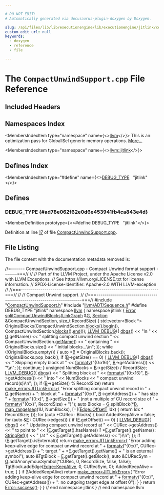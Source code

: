```yaml
---

# DO NOT EDIT!
# Automatically generated via docusaurus-plugin-doxygen by Doxygen.

slug: /api/files/lib/lib/executionengine/lib/executionengine/jitlink/compactunwindsupport-cpp
custom_edit_url: null
keywords:
  - doxygen
  - reference
  - file

---
```





# The `CompactUnwindSupport.cpp` File Reference

<DoxygenPage pluginConfig={pluginConfig}>



## Included Headers

<IncludesList>
<IncludesListItem
  filePath="CompactUnwindSupport.h"
  permalink="/docs/api/files/lib/lib/executionengine/lib/executionengine/jitlink/compactunwindsupport-h"
  isLocal="true" />
<IncludesListItem
  filePath="llvm/ADT/Sequence.h"
  permalink="/docs/api/files/include/include/llvm/include/llvm/adt/sequence-h"
  isLocal="true" />
</IncludesList>

## Namespaces Index

<MembersIndex>

<MembersIndexItem
  type="namespace"
  name={<><a href="/docs/api/namespaces/llvm">llvm</a></>}>
This is an optimization pass for GlobalISel generic memory operations. <a href="/docs/api/namespaces/llvm/#details">More...</a>
</MembersIndexItem>

<MembersIndexItem
  type="namespace"
  name={<><a href="/docs/api/namespaces/llvm/jitlink">llvm::jitlink</a></>}>
</MembersIndexItem>

</MembersIndex>

## Defines Index

<MembersIndex>

<MembersIndexItem
  type="#define"
  name={<><a href="#ad78e062f62e0d6e453941fb4ca843e4d">DEBUG&#95;TYPE</a>&nbsp;&nbsp;&nbsp;&quot;jitlink&quot;</>}>
</MembersIndexItem>

</MembersIndex>


<SectionDefinition>

## Defines

### DEBUG&#95;TYPE {#ad78e062f62e0d6e453941fb4ca843e4d}

<MemberDefinition
  prototype={<>#define DEBUG&#95;TYPE&nbsp;&nbsp;&nbsp;&quot;jitlink&quot;</>}>

Definition at line <a href="#l00017">17</a> of file <a href="/docs/api/files/lib/lib/executionengine/lib/executionengine/jitlink/compactunwindsupport-cpp">CompactUnwindSupport.cpp</a>.
</MemberDefinition>

</SectionDefinition>

## File Listing

The file content with the documentation metadata removed is:

<ProgramListing>

<Link id="l00001" /><CodeLine lineNumber="1"><Highlight kind="comment">//=------- CompactUnwindSupport.cpp - Compact Unwind format support -------===//</Highlight><Highlight kind="normal"></Highlight></CodeLine>
<Link id="l00002" /><CodeLine lineNumber="2"><Highlight kind="normal"></Highlight><Highlight kind="comment">//</Highlight><Highlight kind="normal"></Highlight></CodeLine>
<Link id="l00003" /><CodeLine lineNumber="3"><Highlight kind="normal"></Highlight><Highlight kind="comment">// Part of the LLVM Project, under the Apache License v2.0 with LLVM Exceptions.</Highlight><Highlight kind="normal"></Highlight></CodeLine>
<Link id="l00004" /><CodeLine lineNumber="4"><Highlight kind="normal"></Highlight><Highlight kind="comment">// See https://llvm.org/LICENSE.txt for license information.</Highlight><Highlight kind="normal"></Highlight></CodeLine>
<Link id="l00005" /><CodeLine lineNumber="5"><Highlight kind="normal"></Highlight><Highlight kind="comment">// SPDX-License-Identifier: Apache-2.0 WITH LLVM-exception</Highlight><Highlight kind="normal"></Highlight></CodeLine>
<Link id="l00006" /><CodeLine lineNumber="6"><Highlight kind="normal"></Highlight><Highlight kind="comment">//</Highlight><Highlight kind="normal"></Highlight></CodeLine>
<Link id="l00007" /><CodeLine lineNumber="7"><Highlight kind="normal"></Highlight><Highlight kind="comment">//===----------------------------------------------------------------------===//</Highlight><Highlight kind="normal"></Highlight></CodeLine>
<Link id="l00008" /><CodeLine lineNumber="8"><Highlight kind="normal"></Highlight><Highlight kind="comment">//</Highlight><Highlight kind="normal"></Highlight></CodeLine>
<Link id="l00009" /><CodeLine lineNumber="9"><Highlight kind="normal"></Highlight><Highlight kind="comment">// Compact Unwind support.</Highlight><Highlight kind="normal"></Highlight></CodeLine>
<Link id="l00010" /><CodeLine lineNumber="10"><Highlight kind="normal"></Highlight><Highlight kind="comment">//</Highlight><Highlight kind="normal"></Highlight></CodeLine>
<Link id="l00011" /><CodeLine lineNumber="11"><Highlight kind="normal"></Highlight><Highlight kind="comment">//===----------------------------------------------------------------------===//</Highlight><Highlight kind="normal"></Highlight></CodeLine>
<Link id="l00012" /><CodeLine lineNumber="12"><Highlight kind="normal"></Highlight></CodeLine>
<Link id="l00013" /><CodeLine lineNumber="13"><Highlight kind="normal"></Highlight><Highlight kind="preprocessor">#include &quot;<a href="/docs/api/files/lib/lib/executionengine/lib/executionengine/jitlink/compactunwindsupport-h">CompactUnwindSupport.h</a>&quot;</Highlight><Highlight kind="normal"></Highlight></CodeLine>
<Link id="l00014" /><CodeLine lineNumber="14"><Highlight kind="normal"></Highlight></CodeLine>
<Link id="l00015" /><CodeLine lineNumber="15"><Highlight kind="normal"></Highlight><Highlight kind="preprocessor">#include &quot;<a href="/docs/api/files/include/include/llvm/include/llvm/adt/sequence-h">llvm/ADT/Sequence.h</a>&quot;</Highlight><Highlight kind="normal"></Highlight></CodeLine>
<Link id="l00016" /><CodeLine lineNumber="16"><Highlight kind="normal"></Highlight></CodeLine>
<Link id="l00017" /><CodeLine lineNumber="17" lineLink="#ad78e062f62e0d6e453941fb4ca843e4d"><Highlight kind="normal"></Highlight><Highlight kind="preprocessor">#define DEBUG&#95;TYPE &quot;jitlink&quot;</Highlight><Highlight kind="normal"></Highlight></CodeLine>
<Link id="l00018" /><CodeLine lineNumber="18"><Highlight kind="normal"></Highlight></CodeLine>
<Link id="l00019" /><CodeLine lineNumber="19"><Highlight kind="normal"></Highlight><Highlight kind="keyword">namespace </Highlight><Highlight kind="normal"><a href="/docs/api/namespaces/llvm">llvm</a> &#123;</Highlight></CodeLine>
<Link id="l00020" /><CodeLine lineNumber="20"><Highlight kind="normal"></Highlight><Highlight kind="keyword">namespace </Highlight><Highlight kind="normal">jitlink &#123;</Highlight></CodeLine>
<Link id="l00021" /><CodeLine lineNumber="21"><Highlight kind="normal"></Highlight></CodeLine>
<Link id="l00022" /><CodeLine lineNumber="22" lineLink="/docs/api/namespaces/llvm/jitlink/#a6ac87d66a2396166f8ea3457900cb0df"><Highlight kind="normal"><a href="/docs/api/classes/llvm/error">Error</a> <a href="/docs/api/namespaces/llvm/jitlink/#a6ac87d66a2396166f8ea3457900cb0df">splitCompactUnwindBlocks</a>(<a href="/docs/api/classes/llvm/jitlink/linkgraph">LinkGraph</a> &amp;<a href="/docs/api/files/lib/lib/support/md5-cpp/#ad96b7cf3182ce2ba85e5a7a93b12c441">G</a>, <a href="/docs/api/classes/llvm/jitlink/section">Section</a> &amp;CompactUnwindSection,</Highlight></CodeLine>
<Link id="l00023" /><CodeLine lineNumber="23"><Highlight kind="normal">                               </Highlight><Highlight kind="keywordtype">size&#95;t</Highlight><Highlight kind="normal"> RecordSize) &#123;</Highlight></CodeLine>
<Link id="l00024" /><CodeLine lineNumber="24"><Highlight kind="normal"></Highlight></CodeLine>
<Link id="l00025" /><CodeLine lineNumber="25"><Highlight kind="normal">  std::vector&lt;Block &#42;&gt; OriginalBlocks(CompactUnwindSection.<a href="/docs/api/classes/llvm/jitlink/section/#a739ec54340b0cfa98110fc0ab250852c">blocks</a>().<a href="/docs/api/classes/llvm/iterator-range/#af5a020bd9dd7bc8487dd53ce443fdd8f">begin</a>(),</Highlight></CodeLine>
<Link id="l00026" /><CodeLine lineNumber="26"><Highlight kind="normal">                                      CompactUnwindSection.<a href="/docs/api/classes/llvm/jitlink/section/#a739ec54340b0cfa98110fc0ab250852c">blocks</a>().<a href="/docs/api/classes/llvm/iterator-range/#aa0344673da91896d39f1b35755ee5d4e">end</a>());</Highlight></CodeLine>
<Link id="l00027" /><CodeLine lineNumber="27"><Highlight kind="normal">  <a href="/docs/api/files/include/include/llvm/include/llvm/support/debug-h/#a196897517069dda1bdb549e24468f7d7">LLVM&#95;DEBUG</a>(&#123;</Highlight></CodeLine>
<Link id="l00028" /><CodeLine lineNumber="28"><Highlight kind="normal">    <a href="/docs/api/namespaces/llvm/#a7c46c742c31be54870e2038048e6b391">dbgs</a>() &lt;&lt; </Highlight><Highlight kind="stringliteral">&quot;In &quot;</Highlight><Highlight kind="normal"> &lt;&lt; <a href="/docs/api/files/lib/lib/support/md5-cpp/#ad96b7cf3182ce2ba85e5a7a93b12c441">G</a>.getName() &lt;&lt; </Highlight><Highlight kind="stringliteral">&quot; splitting compact unwind section &quot;</Highlight><Highlight kind="normal"></Highlight></CodeLine>
<Link id="l00029" /><CodeLine lineNumber="29"><Highlight kind="normal">           &lt;&lt; CompactUnwindSection.<a href="/docs/api/classes/llvm/jitlink/section/#a4341a84fa2a242e35a38f0f9b5e5b832">getName</a>() &lt;&lt; </Highlight><Highlight kind="stringliteral">&quot; containing &quot;</Highlight><Highlight kind="normal"></Highlight></CodeLine>
<Link id="l00030" /><CodeLine lineNumber="30"><Highlight kind="normal">           &lt;&lt; OriginalBlocks.size() &lt;&lt; </Highlight><Highlight kind="stringliteral">&quot; initial blocks...\\n&quot;</Highlight><Highlight kind="normal">;</Highlight></CodeLine>
<Link id="l00031" /><CodeLine lineNumber="31"><Highlight kind="normal">  &#125;);</Highlight></CodeLine>
<Link id="l00032" /><CodeLine lineNumber="32"><Highlight kind="normal"></Highlight></CodeLine>
<Link id="l00033" /><CodeLine lineNumber="33"><Highlight kind="normal">  </Highlight><Highlight kind="keywordflow">while</Highlight><Highlight kind="normal"> (!OriginalBlocks.empty()) &#123;</Highlight></CodeLine>
<Link id="l00034" /><CodeLine lineNumber="34"><Highlight kind="normal">    </Highlight><Highlight kind="keyword">auto</Highlight><Highlight kind="normal"> &#42;<a href="/docs/api/files/lib/lib/ir/builtingcs-cpp/#ae76959fe811ba090de4cba69ac00f1da">B</a> = OriginalBlocks.back();</Highlight></CodeLine>
<Link id="l00035" /><CodeLine lineNumber="35"><Highlight kind="normal">    OriginalBlocks.pop&#95;back();</Highlight></CodeLine>
<Link id="l00036" /><CodeLine lineNumber="36"><Highlight kind="normal"></Highlight></CodeLine>
<Link id="l00037" /><CodeLine lineNumber="37"><Highlight kind="normal">    </Highlight><Highlight kind="keywordflow">if</Highlight><Highlight kind="normal"> (<a href="/docs/api/files/lib/lib/ir/builtingcs-cpp/#ae76959fe811ba090de4cba69ac00f1da">B</a>-&gt;getSize() == 0) &#123;</Highlight></CodeLine>
<Link id="l00038" /><CodeLine lineNumber="38"><Highlight kind="normal">      <a href="/docs/api/files/include/include/llvm/include/llvm/support/debug-h/#a196897517069dda1bdb549e24468f7d7">LLVM&#95;DEBUG</a>(&#123;</Highlight></CodeLine>
<Link id="l00039" /><CodeLine lineNumber="39"><Highlight kind="normal">        <a href="/docs/api/namespaces/llvm/#a7c46c742c31be54870e2038048e6b391">dbgs</a>() &lt;&lt; </Highlight><Highlight kind="stringliteral">&quot;  Skipping empty block at &quot;</Highlight><Highlight kind="normal"></Highlight></CodeLine>
<Link id="l00040" /><CodeLine lineNumber="40"><Highlight kind="normal">               &lt;&lt; <a href="/docs/api/namespaces/llvm/#a653cce37b80c03eebe7a00520a8eabb6">formatv</a>(</Highlight><Highlight kind="stringliteral">&quot;&#123;0:x16&#125;&quot;</Highlight><Highlight kind="normal">, <a href="/docs/api/files/lib/lib/ir/builtingcs-cpp/#ae76959fe811ba090de4cba69ac00f1da">B</a>-&gt;getAddress()) &lt;&lt; </Highlight><Highlight kind="stringliteral">&quot;\\n&quot;</Highlight><Highlight kind="normal">;</Highlight></CodeLine>
<Link id="l00041" /><CodeLine lineNumber="41"><Highlight kind="normal">      &#125;);</Highlight></CodeLine>
<Link id="l00042" /><CodeLine lineNumber="42"><Highlight kind="normal">      </Highlight><Highlight kind="keywordflow">continue</Highlight><Highlight kind="normal">;</Highlight></CodeLine>
<Link id="l00043" /><CodeLine lineNumber="43"><Highlight kind="normal">    &#125;</Highlight></CodeLine>
<Link id="l00044" /><CodeLine lineNumber="44"><Highlight kind="normal"></Highlight></CodeLine>
<Link id="l00045" /><CodeLine lineNumber="45"><Highlight kind="normal">    </Highlight><Highlight kind="keywordtype">unsigned</Highlight><Highlight kind="normal"> NumBlocks = <a href="/docs/api/files/lib/lib/ir/builtingcs-cpp/#ae76959fe811ba090de4cba69ac00f1da">B</a>-&gt;getSize() / RecordSize;</Highlight></CodeLine>
<Link id="l00046" /><CodeLine lineNumber="46"><Highlight kind="normal"></Highlight></CodeLine>
<Link id="l00047" /><CodeLine lineNumber="47"><Highlight kind="normal">    <a href="/docs/api/files/include/include/llvm/include/llvm/support/debug-h/#a196897517069dda1bdb549e24468f7d7">LLVM&#95;DEBUG</a>(&#123;</Highlight></CodeLine>
<Link id="l00048" /><CodeLine lineNumber="48"><Highlight kind="normal">      <a href="/docs/api/namespaces/llvm/#a7c46c742c31be54870e2038048e6b391">dbgs</a>() &lt;&lt; </Highlight><Highlight kind="stringliteral">&quot;  Splitting block at &quot;</Highlight><Highlight kind="normal"> &lt;&lt; <a href="/docs/api/namespaces/llvm/#a653cce37b80c03eebe7a00520a8eabb6">formatv</a>(</Highlight><Highlight kind="stringliteral">&quot;&#123;0:x16&#125;&quot;</Highlight><Highlight kind="normal">, <a href="/docs/api/files/lib/lib/ir/builtingcs-cpp/#ae76959fe811ba090de4cba69ac00f1da">B</a>-&gt;getAddress())</Highlight></CodeLine>
<Link id="l00049" /><CodeLine lineNumber="49"><Highlight kind="normal">             &lt;&lt; </Highlight><Highlight kind="stringliteral">&quot; into &quot;</Highlight><Highlight kind="normal"> &lt;&lt; NumBlocks &lt;&lt; </Highlight><Highlight kind="stringliteral">&quot; compact unwind record(s)\\n&quot;</Highlight><Highlight kind="normal">;</Highlight></CodeLine>
<Link id="l00050" /><CodeLine lineNumber="50"><Highlight kind="normal">    &#125;);</Highlight></CodeLine>
<Link id="l00051" /><CodeLine lineNumber="51"><Highlight kind="normal"></Highlight></CodeLine>
<Link id="l00052" /><CodeLine lineNumber="52"><Highlight kind="normal">    </Highlight><Highlight kind="keywordflow">if</Highlight><Highlight kind="normal"> (<a href="/docs/api/files/lib/lib/ir/builtingcs-cpp/#ae76959fe811ba090de4cba69ac00f1da">B</a>-&gt;getSize() % RecordSize)</Highlight></CodeLine>
<Link id="l00053" /><CodeLine lineNumber="53"><Highlight kind="normal">      </Highlight><Highlight kind="keywordflow">return</Highlight><Highlight kind="normal"> <a href="/docs/api/namespaces/llvm/#a9999bd897fc8a1648bd69b36fee2d357">make&#95;error&lt;JITLinkError&gt;</a>(</Highlight></CodeLine>
<Link id="l00054" /><CodeLine lineNumber="54"><Highlight kind="normal">          </Highlight><Highlight kind="stringliteral">&quot;Error splitting compact unwind record in &quot;</Highlight><Highlight kind="normal"> + <a href="/docs/api/files/lib/lib/support/md5-cpp/#ad96b7cf3182ce2ba85e5a7a93b12c441">G</a>.getName() +</Highlight></CodeLine>
<Link id="l00055" /><CodeLine lineNumber="55"><Highlight kind="normal">          </Highlight><Highlight kind="stringliteral">&quot;: block at &quot;</Highlight><Highlight kind="normal"> + <a href="/docs/api/namespaces/llvm/#a653cce37b80c03eebe7a00520a8eabb6">formatv</a>(</Highlight><Highlight kind="stringliteral">&quot;&#123;0:x&#125;&quot;</Highlight><Highlight kind="normal">, <a href="/docs/api/files/lib/lib/ir/builtingcs-cpp/#ae76959fe811ba090de4cba69ac00f1da">B</a>-&gt;getAddress()) + </Highlight><Highlight kind="stringliteral">&quot; has size &quot;</Highlight><Highlight kind="normal"> +</Highlight></CodeLine>
<Link id="l00056" /><CodeLine lineNumber="56"><Highlight kind="normal">          <a href="/docs/api/namespaces/llvm/#a653cce37b80c03eebe7a00520a8eabb6">formatv</a>(</Highlight><Highlight kind="stringliteral">&quot;&#123;0:x&#125;&quot;</Highlight><Highlight kind="normal">, <a href="/docs/api/files/lib/lib/ir/builtingcs-cpp/#ae76959fe811ba090de4cba69ac00f1da">B</a>-&gt;getSize()) +</Highlight></CodeLine>
<Link id="l00057" /><CodeLine lineNumber="57"><Highlight kind="normal">          </Highlight><Highlight kind="stringliteral">&quot; (not a multiple of CU record size of &quot;</Highlight><Highlight kind="normal"> +</Highlight></CodeLine>
<Link id="l00058" /><CodeLine lineNumber="58"><Highlight kind="normal">          <a href="/docs/api/namespaces/llvm/#a653cce37b80c03eebe7a00520a8eabb6">formatv</a>(</Highlight><Highlight kind="stringliteral">&quot;&#123;0:x&#125;&quot;</Highlight><Highlight kind="normal">, RecordSize) + </Highlight><Highlight kind="stringliteral">&quot;)&quot;</Highlight><Highlight kind="normal">);</Highlight></CodeLine>
<Link id="l00059" /><CodeLine lineNumber="59"><Highlight kind="normal"></Highlight></CodeLine>
<Link id="l00060" /><CodeLine lineNumber="60"><Highlight kind="normal">    </Highlight><Highlight kind="keyword">auto</Highlight><Highlight kind="normal"> Blocks =</Highlight></CodeLine>
<Link id="l00061" /><CodeLine lineNumber="61"><Highlight kind="normal">        <a href="/docs/api/files/lib/lib/support/md5-cpp/#ad96b7cf3182ce2ba85e5a7a93b12c441">G</a>.splitBlock(&#42;<a href="/docs/api/files/lib/lib/ir/builtingcs-cpp/#ae76959fe811ba090de4cba69ac00f1da">B</a>, <a href="/docs/api/namespaces/llvm/#a51c7cbd21e1104ee6841c18d7daa6edb">map&#95;range</a>(<a href="/docs/api/namespaces/llvm/#adc4eb8be6f7a12ede962987fb9cabb47">seq</a>(1U, NumBlocks), &#91;=&#93;(<a href="/docs/api/classes/llvm/jitlink/edge/#a99b24e01e70f80708a8367e18915a4e5">Edge::OffsetT</a> Idx) &#123;</Highlight></CodeLine>
<Link id="l00062" /><CodeLine lineNumber="62"><Highlight kind="normal">          </Highlight><Highlight kind="keywordflow">return</Highlight><Highlight kind="normal"> Idx &#42; RecordSize;</Highlight></CodeLine>
<Link id="l00063" /><CodeLine lineNumber="63"><Highlight kind="normal">        &#125;));</Highlight></CodeLine>
<Link id="l00064" /><CodeLine lineNumber="64"><Highlight kind="normal"></Highlight></CodeLine>
<Link id="l00065" /><CodeLine lineNumber="65"><Highlight kind="normal">    </Highlight><Highlight kind="keywordflow">for</Highlight><Highlight kind="normal"> (</Highlight><Highlight kind="keyword">auto</Highlight><Highlight kind="normal"> &#42;CURec : Blocks) &#123;</Highlight></CodeLine>
<Link id="l00066" /><CodeLine lineNumber="66"><Highlight kind="normal">      </Highlight><Highlight kind="keywordtype">bool</Highlight><Highlight kind="normal"> AddedKeepAlive = </Highlight><Highlight kind="keyword">false</Highlight><Highlight kind="normal">;</Highlight></CodeLine>
<Link id="l00067" /><CodeLine lineNumber="67"><Highlight kind="normal"></Highlight></CodeLine>
<Link id="l00068" /><CodeLine lineNumber="68"><Highlight kind="normal">      </Highlight><Highlight kind="keywordflow">for</Highlight><Highlight kind="normal"> (</Highlight><Highlight kind="keyword">auto</Highlight><Highlight kind="normal"> &amp;<a href="/docs/api/files/lib/lib/ir/builtingcs-cpp/#abb2b3a60ccc38a28239e19a1646e0c8a">E</a> : CURec-&gt;edges()) &#123;</Highlight></CodeLine>
<Link id="l00069" /><CodeLine lineNumber="69"><Highlight kind="normal">        </Highlight><Highlight kind="keywordflow">if</Highlight><Highlight kind="normal"> (<a href="/docs/api/files/lib/lib/ir/builtingcs-cpp/#abb2b3a60ccc38a28239e19a1646e0c8a">E</a>.getOffset() == 0) &#123;</Highlight></CodeLine>
<Link id="l00070" /><CodeLine lineNumber="70"><Highlight kind="normal">          <a href="/docs/api/files/include/include/llvm/include/llvm/support/debug-h/#a196897517069dda1bdb549e24468f7d7">LLVM&#95;DEBUG</a>(&#123;</Highlight></CodeLine>
<Link id="l00071" /><CodeLine lineNumber="71"><Highlight kind="normal">            <a href="/docs/api/namespaces/llvm/#a7c46c742c31be54870e2038048e6b391">dbgs</a>() &lt;&lt; </Highlight><Highlight kind="stringliteral">&quot;    Updating compact unwind record at &quot;</Highlight><Highlight kind="normal"></Highlight></CodeLine>
<Link id="l00072" /><CodeLine lineNumber="72"><Highlight kind="normal">                   &lt;&lt; CURec-&gt;getAddress() &lt;&lt; </Highlight><Highlight kind="stringliteral">&quot; to point to &quot;</Highlight><Highlight kind="normal"></Highlight></CodeLine>
<Link id="l00073" /><CodeLine lineNumber="73"><Highlight kind="normal">                   &lt;&lt; (<a href="/docs/api/files/lib/lib/ir/builtingcs-cpp/#abb2b3a60ccc38a28239e19a1646e0c8a">E</a>.getTarget().hasName() ? &#42;<a href="/docs/api/files/lib/lib/ir/builtingcs-cpp/#abb2b3a60ccc38a28239e19a1646e0c8a">E</a>.getTarget().getName()</Highlight></CodeLine>
<Link id="l00074" /><CodeLine lineNumber="74"><Highlight kind="normal">                                               : <a href="/docs/api/classes/llvm/stringref">StringRef</a>())</Highlight></CodeLine>
<Link id="l00075" /><CodeLine lineNumber="75"><Highlight kind="normal">                   &lt;&lt; </Highlight><Highlight kind="stringliteral">&quot; (at &quot;</Highlight><Highlight kind="normal"> &lt;&lt; <a href="/docs/api/files/lib/lib/ir/builtingcs-cpp/#abb2b3a60ccc38a28239e19a1646e0c8a">E</a>.getTarget().getAddress() &lt;&lt; </Highlight><Highlight kind="stringliteral">&quot;)\\n&quot;</Highlight><Highlight kind="normal">;</Highlight></CodeLine>
<Link id="l00076" /><CodeLine lineNumber="76"><Highlight kind="normal">          &#125;);</Highlight></CodeLine>
<Link id="l00077" /><CodeLine lineNumber="77"><Highlight kind="normal"></Highlight></CodeLine>
<Link id="l00078" /><CodeLine lineNumber="78"><Highlight kind="normal">          </Highlight><Highlight kind="keywordflow">if</Highlight><Highlight kind="normal"> (<a href="/docs/api/files/lib/lib/ir/builtingcs-cpp/#abb2b3a60ccc38a28239e19a1646e0c8a">E</a>.getTarget().isExternal())</Highlight></CodeLine>
<Link id="l00079" /><CodeLine lineNumber="79"><Highlight kind="normal">            </Highlight><Highlight kind="keywordflow">return</Highlight><Highlight kind="normal"> <a href="/docs/api/namespaces/llvm/#a9999bd897fc8a1648bd69b36fee2d357">make&#95;error&lt;JITLinkError&gt;</a>(</Highlight></CodeLine>
<Link id="l00080" /><CodeLine lineNumber="80"><Highlight kind="normal">                </Highlight><Highlight kind="stringliteral">&quot;Error adding keep-alive edge for compact unwind record at &quot;</Highlight><Highlight kind="normal"> +</Highlight></CodeLine>
<Link id="l00081" /><CodeLine lineNumber="81"><Highlight kind="normal">                <a href="/docs/api/namespaces/llvm/#a653cce37b80c03eebe7a00520a8eabb6">formatv</a>(</Highlight><Highlight kind="stringliteral">&quot;&#123;0:x&#125;&quot;</Highlight><Highlight kind="normal">, CURec-&gt;getAddress()) + </Highlight><Highlight kind="stringliteral">&quot;: target &quot;</Highlight><Highlight kind="normal"> +</Highlight></CodeLine>
<Link id="l00082" /><CodeLine lineNumber="82"><Highlight kind="normal">                &#42;<a href="/docs/api/files/lib/lib/ir/builtingcs-cpp/#abb2b3a60ccc38a28239e19a1646e0c8a">E</a>.getTarget().getName() + </Highlight><Highlight kind="stringliteral">&quot; is an external symbol&quot;</Highlight><Highlight kind="normal">);</Highlight></CodeLine>
<Link id="l00083" /><CodeLine lineNumber="83"><Highlight kind="normal">          </Highlight><Highlight kind="keyword">auto</Highlight><Highlight kind="normal"> &amp;TgtBlock = <a href="/docs/api/files/lib/lib/ir/builtingcs-cpp/#abb2b3a60ccc38a28239e19a1646e0c8a">E</a>.getTarget().getBlock();</Highlight></CodeLine>
<Link id="l00084" /><CodeLine lineNumber="84"><Highlight kind="normal">          </Highlight><Highlight kind="keyword">auto</Highlight><Highlight kind="normal"> &amp;CURecSym =</Highlight></CodeLine>
<Link id="l00085" /><CodeLine lineNumber="85"><Highlight kind="normal">              <a href="/docs/api/files/lib/lib/support/md5-cpp/#ad96b7cf3182ce2ba85e5a7a93b12c441">G</a>.addAnonymousSymbol(&#42;CURec, 0, RecordSize, </Highlight><Highlight kind="keyword">false</Highlight><Highlight kind="normal">, </Highlight><Highlight kind="keyword">false</Highlight><Highlight kind="normal">);</Highlight></CodeLine>
<Link id="l00086" /><CodeLine lineNumber="86"><Highlight kind="normal">          TgtBlock.addEdge(<a href="/docs/api/classes/llvm/jitlink/edge/#aa21629cef4aed37ffc47ef8681c46a99aa9b64b2f23ec4cf94410dcbad41796d6">Edge::KeepAlive</a>, 0, CURecSym, 0);</Highlight></CodeLine>
<Link id="l00087" /><CodeLine lineNumber="87"><Highlight kind="normal">          AddedKeepAlive = </Highlight><Highlight kind="keyword">true</Highlight><Highlight kind="normal">;</Highlight></CodeLine>
<Link id="l00088" /><CodeLine lineNumber="88"><Highlight kind="normal">        &#125;</Highlight></CodeLine>
<Link id="l00089" /><CodeLine lineNumber="89"><Highlight kind="normal">      &#125;</Highlight></CodeLine>
<Link id="l00090" /><CodeLine lineNumber="90"><Highlight kind="normal"></Highlight></CodeLine>
<Link id="l00091" /><CodeLine lineNumber="91"><Highlight kind="normal">      </Highlight><Highlight kind="keywordflow">if</Highlight><Highlight kind="normal"> (!AddedKeepAlive)</Highlight></CodeLine>
<Link id="l00092" /><CodeLine lineNumber="92"><Highlight kind="normal">        </Highlight><Highlight kind="keywordflow">return</Highlight><Highlight kind="normal"> <a href="/docs/api/namespaces/llvm/#a9999bd897fc8a1648bd69b36fee2d357">make&#95;error&lt;JITLinkError&gt;</a>(</Highlight></CodeLine>
<Link id="l00093" /><CodeLine lineNumber="93"><Highlight kind="normal">            </Highlight><Highlight kind="stringliteral">&quot;Error adding keep-alive edge for compact unwind record at &quot;</Highlight><Highlight kind="normal"> +</Highlight></CodeLine>
<Link id="l00094" /><CodeLine lineNumber="94"><Highlight kind="normal">            <a href="/docs/api/namespaces/llvm/#a653cce37b80c03eebe7a00520a8eabb6">formatv</a>(</Highlight><Highlight kind="stringliteral">&quot;&#123;0:x&#125;&quot;</Highlight><Highlight kind="normal">, CURec-&gt;getAddress()) +</Highlight></CodeLine>
<Link id="l00095" /><CodeLine lineNumber="95"><Highlight kind="normal">            </Highlight><Highlight kind="stringliteral">&quot;: no outgoing target edge at offset 0&quot;</Highlight><Highlight kind="normal">);</Highlight></CodeLine>
<Link id="l00096" /><CodeLine lineNumber="96"><Highlight kind="normal">    &#125;</Highlight></CodeLine>
<Link id="l00097" /><CodeLine lineNumber="97"><Highlight kind="normal">  &#125;</Highlight></CodeLine>
<Link id="l00098" /><CodeLine lineNumber="98"><Highlight kind="normal"></Highlight></CodeLine>
<Link id="l00099" /><CodeLine lineNumber="99"><Highlight kind="normal">  </Highlight><Highlight kind="keywordflow">return</Highlight><Highlight kind="normal"> <a href="/docs/api/classes/llvm/error/#a4dfd0813c3d0e0a30439b5a3e9196b59">Error::success</a>();</Highlight></CodeLine>
<Link id="l00100" /><CodeLine lineNumber="100"><Highlight kind="normal">&#125;</Highlight></CodeLine>
<Link id="l00101" /><CodeLine lineNumber="101"><Highlight kind="normal"></Highlight></CodeLine>
<Link id="l00102" /><CodeLine lineNumber="102"><Highlight kind="normal">&#125; </Highlight><Highlight kind="comment">// end namespace jitlink</Highlight><Highlight kind="normal"></Highlight></CodeLine>
<Link id="l00103" /><CodeLine lineNumber="103"><Highlight kind="normal">&#125; </Highlight><Highlight kind="comment">// end namespace llvm</Highlight><Highlight kind="normal"></Highlight></CodeLine>

</ProgramListing>


</DoxygenPage>
